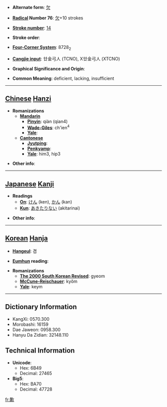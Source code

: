 * '''Alternate form''': [[欠]]

* '''[[Wiktionary:Chinese radical index| Radical]] Number 76''': [[Wiktionary:Chinese radical index 欠|欠]]+10 strokes

* '''[[Wiktionary:Chinese total strokes index|Stroke number]]''': [[Wiktionary:Chinese total strokes index 14|14]]

* '''Stroke order''': 

* '''[[Wiktionary:Chinese four corner index|Four-Corner System]]''': 8728<sub>2</sub>

* '''[[Wiktionary:Chinese Cangjie index|Cangjie input]]''': 廿金弓人 (TCNO), X廿金弓人 (XTCNO)

* '''Graphical Significance and Origin''': 

* '''Common Meaning''': deficient, lacking, insufficient

----

== [[Chinese]] [[Hanzi]] ==

* '''Romanizations'''
** '''[[Mandarin]]'''
*** '''[[Pinyin]]''': qiàn (qian4)
*** '''[[Wade-Giles]]''': ch'ien<sup>4</sup>
*** '''[[Yale]]''': 
** '''[[Cantonese]]'''
*** '''[[Jyutping]]''':
*** '''[[Penkyamp]]''': 
*** '''[[Yale]]''': him3, hip3

* '''Other info''': 

----

== [[Japanese]] [[Kanji]] ==

* '''Readings'''
** '''[[On]]''': [[けん]] (ken), [[かん]] (kan)
** '''[[Kun]]''': [[あきたりない]] (akitarinai)

* '''Other info''':  

----

== [[Korean]] [[Hanja]] ==

* '''[[Hangeul]]''': 겸

* '''[[Eumhun]] reading''': 

* '''Romanizations'''
** '''[[The 2000 South Korean Revised Romanization|The 2000 South Korean Revised]]''': gyeom
** '''[[McCune-Reischauer]]''': kyŏm
** '''[[Yale]]''': keym

----

== Dictionary Information ==

* KangXi: 0570.300
* Morobashi: 16159
* Dae Jaweon: 0958.300
* Hanyu Da Zidian: 32148.110

== Technical Information ==

* '''Unicode''':
** Hex: 6B49
** Decimal: 27465
* '''Big5''':
** Hex: BA70
** Decimal: 47728

[[fr:歉]]